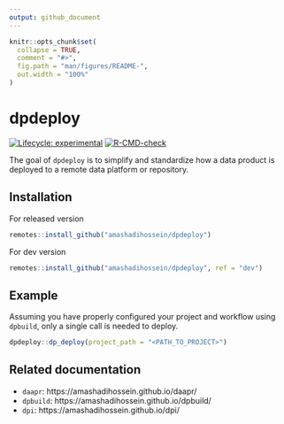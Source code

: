 ```yaml
---
output: github_document
---
```


<!-- README.md is generated from README.Rmd. Please edit that file -->

```r
knitr::opts_chunk$set(
  collapse = TRUE,
  comment = "#>",
  fig.path = "man/figures/README-",
  out.width = "100%"
)
```

# dpdeploy

<!-- badges: start -->
[![Lifecycle: experimental](https://img.shields.io/badge/lifecycle-experimental-orange.svg)](https://lifecycle.r-lib.org/articles/stages.html#experimental)
[![R-CMD-check](https://github.com/amashadihossein/dpdeploy/workflows/R-CMD-check/badge.svg)](https://github.com/amashadihossein/dpdeploy/actions)
<!-- badges: end -->

The goal of `dpdeploy` is to simplify and standardize how a data product is 
deployed to a remote data platform or repository.

## Installation

For released version

```r
remotes::install_github("amashadihossein/dpdeploy")
```

For dev version 

```r
remotes::install_github("amashadihossein/dpdeploy", ref = "dev")
```

## Example

Assuming you have properly configured your project and workflow using `dpbuild`,
 only a single call is needed to deploy.

```r
dpdeploy::dp_deploy(project_path = "<PATH_TO_PROJECT>")
```

## Related documentation

- `daapr`: https://amashadihossein.github.io/daapr/
- `dpbuild`: https://amashadihossein.github.io/dpbuild/
- `dpi`: https://amashadihossein.github.io/dpi/
